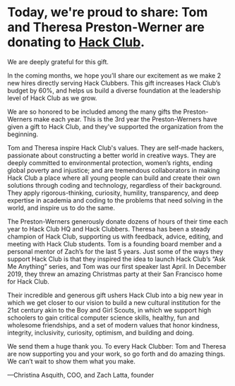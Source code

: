 
# Today, we're proud to share: Tom and Theresa Preston-Werner are donating <Amount /> to&nbsp;[Hack&nbsp;Club](https://hackclub.com).

We are deeply grateful for this gift.

In the coming months, we hope you’ll share our excitement as we make 2 new hires directly serving Hack Clubbers. This gift increases Hack Club’s budget by 60%, and helps us build a diverse foundation at the leadership level of Hack Club as we grow.

We are so honored to be included among the many gifts the Preston-Werners make each year. This is the 3rd year the Preston-Werners have given a gift to Hack Club, and they've supported the organization from the beginning. 

Tom and Theresa inspire Hack Club's values. They are self-made hackers, passionate about constructing a better world in creative ways. They are deeply committed to environmental protection, women’s rights, ending global poverty and injustice; and are tremendous collaborators in making Hack Club a place where all young people can build and create their own solutions through coding and technology, regardless of their background. They apply rigorous-thinking, curiosity, humility, transparency, and deep expertise in academia and coding to the problems that need solving in the world, and inspire us to do the same.

The Preston-Werners generously donate dozens of hours of their time each year to Hack Club HQ and Hack Clubbers. Theresa has been a steady champion of Hack Club, supporting us with feedback, advice, editing, and meeting with Hack Club students. Tom is a founding board member and a personal mentor of Zach’s for the last 5 years. Just some of the ways they support Hack Club is that they inspired the idea to launch Hack Club’s “Ask Me Anything” series, and Tom was our first speaker last April. In December 2019, they threw an amazing Christmas party at their San Francisco home for Hack Club.

Their incredible and generous gift ushers Hack Club into a big new year in which we get closer to our vision to build a new cultural institution for the 21st century akin to the Boy and Girl Scouts, in which we support high schoolers to gain critical computer science skills, healthy, fun and wholesome friendships, and a set of modern values that honor kindness, integrity, inclusivity, curiosity, optimism, and building and doing.

We send them a huge thank you. To every Hack Clubber: Tom and Theresa are now supporting you and your work, so go forth and do amazing things. We can’t wait to show them what you make.

—Christina Asquith, COO, and Zach Latta, founder
